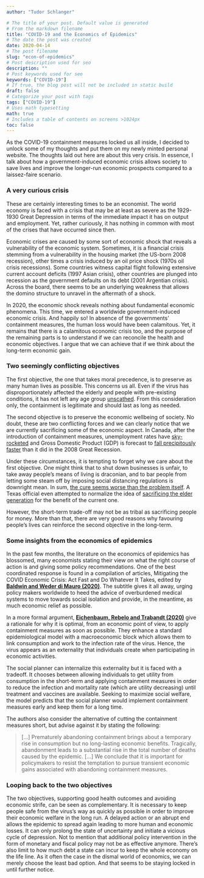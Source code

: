 ---
author: "Tudor Schlanger"

# The title of your post. Default value is generated
# From the markdown filename
title: "COVID-19 and the Economics of Epidemics"
# The date the post was created
date: 2020-04-14
# The post filename
slug: "econ-of-epidemics"
# Post description used for seo
description: ""
# Post keywords used for seo
keywords: ["COVID-19"]
# If true, the blog post will not be included in static build
draft: false
# Categorize your post with tags
tags: ["COVID-19"]
# Uses math typesetting
math: true
# Includes a table of contents on screens >1024px
toc: false
---


As the COVID-19 containment measures locked us all inside, I decided to unlock some of my thoughts and put them on my newly minted personal website. The thoughts laid out here are about this very crisis. In essence, I talk about how a government-induced economic crisis allows society to save lives and improve the longer-run economic prospects compared to a laissez-faire scenario.

### A very curious crisis

These are certainly interesting times to be an economist. The world economy is faced with a crisis that may be at least as severe as the 1929-1930 Great Depression in terms of the immediate impact it has on output and employment. Yet, rather curiously, it has nothing in common with most of the crises that have occurred since then. 

Economic crises are caused by some sort of economic shock that reveals a vulnerability of the economic system. Sometimes, it is a financial crisis stemming from a vulnerability in the housing market (the US-born 2008 recession), other times a crisis induced by an oil price shock (1970s oil crisis recessions). Some countries witness capital flight following extensive current account deficits (1997 Asian crisis), other countries are plunged into recession as the government defaults on its debt (2001 Argentian crisis). Across the board, there seems to be an underlying weakness that allows the domino structure to unravel in the aftermath of a shock. 

In 2020, the economic shock reveals nothing about fundamental economic phenomena. This time, we entered a worldwide government-induced economic crisis. And happily so! In absence of the governments' containment measures, the human loss would have been calamitous. Yet, it remains that there is a calamitous economic crisis too, and the purpose of the remaining parts is to understand if we can reconcile the health and economic objectives. I argue that we can achieve that if we think about the long-term economic gain.

### Two seemingly conflicting objectives

The first objective, the one that takes moral precedence, is to preserve as many human lives as possible. This concerns us all. Even if the virus has disproportionately affected the elderly and people with pre-existing conditions, it has not left any age group [unscathed](https://www.vox.com/2020/3/23/21190033/coronavirus-covid-19-deaths-by-age). From this consideration only, the containment is legitimate and should last as long as needed. 

The second objective is to preserve the economic wellbeing of society. No doubt, these are two conflicting forces and we can clearly notice that we are currently sacrificing some of the economic aspect. In Canada, after the introduction of containment measures, unemployment rates have [sky-rocketed](https://www.cbc.ca/news/business/coronavirus-employment-insurance-1.5504676) and Gross Domestic Product (GDP) is forecast to [fall precipitously faster](https://www.pbo-dpb.gc.ca/web/default/files/Documents/Reports/RP-1920-033-S/RP-1920-033-S_en.pdf) than it did in the 2008 Great Recession. 

Under these circumstances, it is tempting to forget why we care about the first objective. One might think that to shut down businesses is unfair, to take away people's means of living is draconian, and to bar people from letting some steam off by imposing social distancing regulations is downright mean. In sum, [the cure seems worse than the problem itself](https://www.nytimes.com/2020/03/23/us/politics/trump-coronavirus-restrictions.html). A Texas official even attempted to normalize the idea of [sacrificing the elder generation](https://www.vanityfair.com/news/2020/03/dan-patrick-coronavirus-grandparents) for the benefit of the current one.

However, the short-term trade-off may not be as tribal as sacrificing people for money. More than that, there are very good reasons why favouring people's lives can reinforce the second objective in the long-term. 

### Some insights from the economics of epidemics

In the past few months, the literature on the economics of epidemics has blossomed, many economists stating their view on what the right course of action is and giving some policy recommendations. One of the best coordinated response is found in a compilation of articles, Mitigating the COVID Economic Crisis: Act Fast and Do Whatever It Takes, edited by **[Baldwin and Weder di Mauro (2020)](https://voxeu.org/content/mitigating-covid-economic-crisis-act-fast-and-do-whatever-it-takes)**. The subtitle gives it all away, urging policy makers worldwide to heed the advice of overburdened medical systems to move towards social isolation and provide, in the meantime, as much economic relief as possible.

In a more formal argument, **[Eichenbaum, Rebelo and Trabandt (2020)](https://ideas.repec.org/p/nbr/nberwo/26882.html)** give a rationale for why it is optimal, from an economic point of view, to apply containment measures as soon as possible. They enhance a standard epidemiological model with a macroeconomic block which allows them to link consumption and work to the infection rate of the virus. Hence, the virus appears as an externality that individuals create when participating in economic activities. 

The social planner can internalize this externality but it is faced with a tradeoff. It chooses between allowing individuals to get utility from consumption in the short-term and applying containment measures in order to reduce the infection and mortality rate (which are utility decreasing) until treatment and vaccines are available. Seeking to maximize social welfare, the model predicts that the social planner would implement containment measures early and keep them for a long time. 

The authors also consider the alternative of cutting the containment measures short, but advise against it by stating the following: 

 >  [...] Prematurely abandoning containment brings about a temporary rise in consumption
  but no long-lasting economic benefits. Tragically, abandonment leads to a substantial rise
  in the total number of deaths caused by the epidemic. [...] We conclude
  that it is important for policymakers to resist the temptation to pursue transient economic
  gains associated with abandoning containment measures.

 
### Looping back to the two objectives

The two objectives, supporting good health outcomes and avoiding economic strife, can be seen as complementary. It is necessary to keep people safe from the virus's way as quickly as possible in order to improve their economic welfare in the long run. A delayed action or an abrupt end allows the epidemic to spread again leading to more human and economic losses. It can only prolong the state of uncertainty and initiate a vicious cycle of depression. Not to mention that additional policy intervention in the form of monetary and fiscal policy may not be as effective anymore. There's also limit to how much debt a state can incur to keep the whole economy on the life line. 
As it often the case in the dismal world of economics, we can merely choose the least bad option. And that seems to be staying locked in until further notice.










